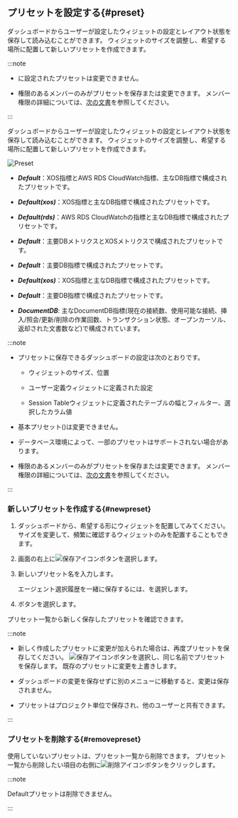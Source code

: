 ## プリセットを設定する{#preset}

<InDoc product="java,php,python,nodejs,dotnet,golang">

<ImgLang img="apm-dashboard-preset-list.png" desc="Preset" />

ダッシュボードからユーザーが設定したウィジェットの設定とレイアウト状態を保存して読み込むことができます。 ウィジェットのサイズを調整し、希望する場所に配置して新しいプリセットを作成できます。

:::note

- <Cmdname sid="default" className="uitext" />に設定されたプリセットは変更できません。

- <Cmdname sid="edit_project" className="uitext" />権限のあるメンバーのみがプリセットを保存または変更できます。 メンバー権限の詳細については、[次の文書](../project/project-structure#member-auth)を参照してください。

:::

</InDoc>

<InDoc product="postgresql,oracle,oracle-pro,mysql,mssql,altibase,cubrid,redis,mongodb,db2,sapase">

ダッシュボードからユーザーが設定したウィジェットの設定とレイアウト状態を保存して読み込むことができます。 ウィジェットのサイズを調整し、希望する場所に配置して新しいプリセットを作成できます。

![Preset](/img/db-common-multidb-preset.png)

<InDoc product="postgresql,mysql">

- ***Default***：XOS指標とAWS RDS CloudWatch指標、主なDB指標で構成されたプリセットです。

- ***Default(xos)***：XOS指標と主なDB指標で構成されたプリセットです。 

- ***Default(rds)***：AWS RDS CloudWatchの指標と主なDB指標で構成されたプリセットです。

</InDoc>

<InDoc product="oracle,oracle-pro">

- ***Default***：主要DBメトリクスとXOSメトリクスで構成されたプリセットです。

</InDoc>

<InDoc product="mssql,altibase,cubrid,redis">

- ***Default***：主要DB指標で構成されたプリセットです。

- ***Default(xos)***：XOS指標と主なDB指標で構成されたプリセットです。 

</InDoc>

<InDoc product="mongodb">

- ***Default***：主要DB指標で構成されたプリセットです。

- ***DocumentDB***: 主なDocumentDB指標(現在の接続数、使用可能な接続、挿入/照会/更新/削除の作業回数、トランザクション状態、オープンカーソル、返却された文書数など)で構成されています。

</InDoc>

:::note

- プリセットに保存できるダッシュボードの設定は次のとおりです。

  - ウィジェットのサイズ、位置

  - ユーザー定義ウィジェットに定義された設定

  - <UI>Session Table</UI>ウィジェットに定義されたテーブルの幅とフィルター、選択したカラム値

- 基本プリセット(<Cmdname sid="kube_default" className="uitext" />)は変更できません。

- データベース環境によって、一部のプリセットはサポートされない場合があります。

- <Cmdname sid="edit_project" className="uitext" />権限のあるメンバーのみがプリセットを保存または変更できます。 メンバー権限の詳細については、[次の文書](../project/project-structure#member-auth)を参照してください。

:::

</InDoc>

### 新しいプリセットを作成する{#newpreset}

1. ダッシュボードから、希望する形にウィジェットを配置してみてください。 サイズを変更して、頻繁に確認するウィジェットのみを配置することもできます。

2. 画面の右上に![保存アイコン](/img/ic-save.svg)ボタンを選択します。

3. 新しいプリセット名を入力します。

   <InDoc product="java,python,php,nodejs,dotnet,golang"><ImgLang img='apm-dashboard-preset-save.png' desc='プリセット保存' /></InDoc>

   <InDoc product="postgresql,mysql,oracle,oracle-pro,redis,mongodb,altibase,cubrid,mssql,db2,sapase"><ImgLang img='db-dashboard-preset-save.png' desc='Preset' /></InDoc>

   エージェント選択履歴を一緒に保存するには、<Cmdname sid="ITM07345" className="uitext" />を選択します。

4. <Cmdname sid="save" className="uitext" />ボタンを選択します。

プリセット一覧から新しく保存したプリセットを確認できます。

:::note

- 新しく作成したプリセットに変更が加えられた場合は、再度プリセットを保存してください。 ![保存アイコン](/img/ic-save.svg)ボタンを選択し、同じ名前でプリセットを保存します。 既存のプリセットに変更を上書きします。

- ダッシュボードの変更を保存せずに別のメニューに移動すると、変更は保存されません。

- プリセットはプロジェクト単位で保存され、他のユーザーと共有できます。

:::

### プリセットを削除する{#removepreset}

使用していないプリセットは、プリセット一覧から削除できます。 プリセット一覧から削除したい項目の右側に![削除アイコン](/img/ico-remove.svg)ボタンをクリックします。

:::note

<UI>Default</UI>プリセットは削除できません。

:::
